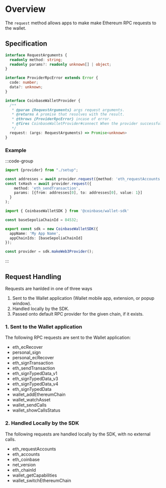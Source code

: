 # Overview 
The `request` method allows apps to make make Ethereum RPC requests to the wallet.

## Specification

```ts twoslash
interface RequestArguments {
  readonly method: string;
  readonly params?: readonly unknown[] | object;
}

interface ProviderRpcError extends Error {
  code: number;
  data?: unknown;
}

interface CoinbaseWalletProvider {
  /**
   * @param {RequestArguments} args request arguments.
   * @returns A promise that resolves with the result.
   * @throws {ProviderRpcError} incase of error.
   * @fires CoinbaseWalletProvider#connect When the provider successfully connects.
   */
  request: (args: RequestArguments) => Promise<unknown>
}
```
### Example 
:::code-group
```ts twoslash [example.ts]
import {provider} from "./setup";

const addresses = await provider.request({method: 'eth_requestAccounts'});
const txHash = await provider.request({
    method: 'eth_sendTransaction', 
    params: [{from: addresses[0], to: addresses[0], value: 1}]
  }
);
```

```ts twoslash [setup.ts] filename="setup.ts"
import { CoinbaseWalletSDK } from '@coinbase/wallet-sdk'

const baseSepoliaChainId = 84532;

export const sdk = new CoinbaseWalletSDK({
  appName: 'My App Name',
  appChainIds: [baseSepoliaChainId]
});

const provider = sdk.makeWeb3Provider();
```
:::

## Request Handling
Requests are hanlded in one of three ways
1. Sent to the Wallet application (Wallet mobile app, extension, or popup window). 
2. Handled locally by the SDK. 
3. Passed onto default RPC provider for the given chain, if it exists. 

### 1. Sent to the Wallet application
The following RPC requests are sent to the Wallet application:
- eth_ecRecover
- personal_sign
- personal_ecRecover
- eth_signTransaction
- eth_sendTransaction
- eth_signTypedData_v1
- eth_signTypedData_v3
- eth_signTypedData_v4
- eth_signTypedData
- wallet_addEthereumChain
- wallet_watchAsset
- wallet_sendCalls
- wallet_showCallsStatus

### 2. Handled Locally by the SDK
The following requests are handled locally by the SDK, with no external calls. 
- eth_requestAccounts
- eth_accounts
- eth_coinbase
- net_version
- eth_chainId
- wallet_getCapabilities
- wallet_switchEthereumChain


